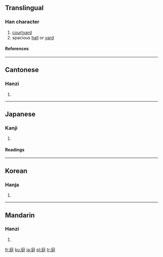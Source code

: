 ==Translingual==
===Han character===
{{Han char|rn=53|rad=广|as=07|sn=10|four=0024<sub>1</sub>|canj=戈弓大土 (INKG)|ids=⿸[[广]][[廷]]}}
# [[courtyard]]
# spacious [[hall]] or [[yard]]
====References====
{{Han ref|kx=0346.210|dkj=09337|dj=0656.150|hdz=20882.110|uh=5EAD|ud=24237|bh=AE78|bd=44664}}
----

==Cantonese==
===Hanzi===
{{yue-hanzi|jyut=|y=ting4}}
# {{defn|Cantonese}}
----
==Japanese==
===Kanji===
{{ja-kanji|grade=3|rs=广07}}
# {{defn|Japanese}} 
====Readings====
{{ja-readings|on=[[てい]] (tei)|kun=[[にわ]] (niwa)}}
----
==Korean==
===Hanja===
{{ko-hanja|hangeul=정|rv=jeong|mr=chŏng}}
# {{defn|Korean}}
----
==Mandarin==
===Hanzi===
{{cmn-hanzi|pin=[[tíng]] (ting2), [[tìng]] (ting4)|wg=t'ing<sup>2</sup>, t'ing<sup>4</sup>}}
# {{defn|Mandarin}}

[[fr:庭]]
[[ku:庭]]
[[ja:庭]]
[[pl:庭]]
[[tr:庭]]